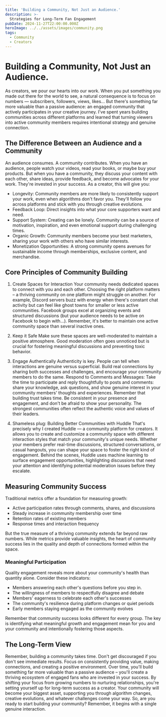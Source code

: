 ```yaml
---
title: 'Building a Community, Not Just an Audience.'
description: >-
  Strategies for Long-Term Fan Engagement
pubDate: 2024-11-27T22:00:00.000Z
heroImage: ../../assets/images/community.png
tags:
  - Community
  - Creators
---
```


# Building a Community, Not Just an Audience.

As creators, we pour our hearts into our work. When you put something you made out there for the world to see, a natural consequence is to focus on numbers — subscribers, followers, views, likes... But there's something far more valuable than a passive audience: an engaged community that actively participates in your creative journey. I've spent years building communities across different platforms and learned that turning viewers into active community members requires intentional strategy and genuine connection.

## The Difference Between an Audience and a Community

An audience consumes. A community contributes. When you have an audience, people watch your videos, read your books, or maybe buy your products. But when you have a community, they discuss your content with each other, share ideas, provide feedback, and become advocates for your work. They're invested in your success. As a creator, this will give you:

- Longevity: Community members are more likely to consistently support your work, even when algorithms don't favor you. They'll follow you across platforms and stick with you through creative evolutions.
- Feedback Loop: Direct insights into what your core supporters want and need.
- Support System: Creating can be lonely. Community can be a source of motivation, inspiration, and even emotional support during challenging times.
- Organic Growth: Community members become your best marketers, sharing your work with others who have similar interests.
- Monetization Opportunities: A strong community opens avenues for sustainable income through memberships, exclusive content, and merchandise.

## Core Principles of Community Building

1. Create Spaces for Interaction
   Your community needs dedicated spaces to connect with you and each other. Choosing the right platform matters – a thriving community on one platform might struggle on another. For example, Discord servers buzz with energy when there's constant chat activity but can feel like ghost towns for smaller or less active communities. Facebook groups excel at organizing events and structured discussions (but your audience needs to be active on Facebook to begin with...).
   Remember, it's better to maintain one active community space than several inactive ones.

1. Keep it Safe
   Make sure these spaces are well-moderated to maintain a positive atmosphere.
   Good moderation often goes unnoticed but is crucial for fostering meaningful discussions and preventing toxic behavior.

1. Engage Authentically
   Authenticity is key. People can tell when interactions are genuine versus superficial. Build real connections by sharing both successes and challenges, and encourage your community members to do the same.
   Respond to Comments and Messages: Take the time to participate and reply thoughtfully to posts and comments: share your knowledge, ask questions, and show genuine interest in your community members' thoughts and experiences.
   Remember that building trust takes time. Be consistent in your presence and engagement, and don't be afraid to show your personality. The strongest communities often reflect the authentic voice and values of their leaders.

1. Shameless plug: Building Better Communities with Huddle
   That's precisely why I created Huddle — a community platform for creators. It allows you to create and customize a community space with different interaction styles that match your community's unique needs. Whether your members prefer real-time discussions, structured conversations, or casual hangouts, you can shape your space to foster the right kind of engagement.
   Behind the scenes, Huddle uses machine learning to surface engagement opportunities, highlighting discussions that need your attention and identifying potential moderation issues before they escalate.

## Measuring Community Success

Traditional metrics offer a foundation for measuring growth:

- Active participation rates through comments, shares, and discussions
- Steady increase in community membership over time
- Retention rates of existing members
- Response times and interaction frequency

But the true measure of a thriving community extends far beyond raw numbers. While metrics provide valuable insights, the heart of community success lies in the quality and depth of connections formed within the space.

### Meaningful Participation

Quality engagement reveals more about your community's health than quantity alone. Consider these indicators:

- Members answering each other's questions before you step in.
- The willingness of members to respectfully disagree and debate
- Members' eagerness to celebrate each other's successes
- The community's resilience during platform changes or quiet periods
- Early members staying engaged as the community evolves

Remember that community success looks different for every group. The key is identifying what meaningful growth and engagement mean for you and your community and intentionally fostering those aspects.

## The Long-Term View

Remember, building a community takes time. Don't get discouraged if you don't see immediate results. Focus on consistently providing value, making connections, and creating a positive environment. Over time, you'll build something far more valuable than a passive audience – you'll create a thriving ecosystem of engaged fans who are invested in your success.
By shifting your focus from growing numbers to nurturing relationships, you're setting yourself up for long-term success as a creator. Your community will become your biggest asset, supporting you through algorithm changes, creative evolutions, and whatever challenges come your way.
So, are you ready to start building your community? Remember, it begins with a single genuine interaction.
